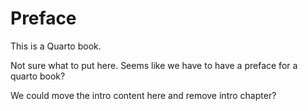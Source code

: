 # Preface {.unnumbered}

This is a Quarto book.

Not sure what to put here. Seems like we have to have a preface for a quarto book?

We could move the intro content here and remove intro chapter?
